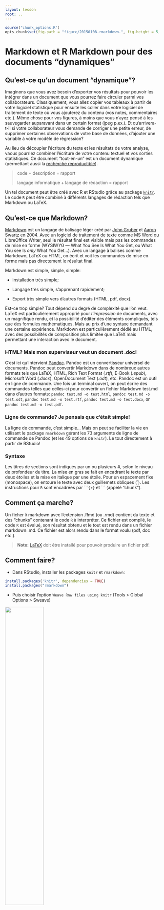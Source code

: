 ```yaml
---
layout: lesson
root: ..
---
```


```r
source("chunk_options.R")
opts_chunk$set(fig.path = "figure/20150108-rmarkdown-", fig.height = 5, fig.width = 10)
```

# Markdown et R Markdown pour des documents "dynamiques"

## Qu'est-ce qu'un  document "dynamique"?

Imaginons que vous avez besoin d'exporter vos résultats pour pouvoir les
intégrer dans un document que vous pourrez faire circuler  parmi vos
collaborateurs. Classiquement, vous allez copier vos tableaux à partir de votre
logiciel statistique pour ensuite les coller dans votre logiciel de traitement
de texte où vous ajouterez du contenu (vos notes, commentaires etc.). Même chose
pour vos figures, à moins que vous n'ayez pensé à les sauvegarder auparavant
dans un certain format (jpeg p.ex.). Et qu'arrivera-t-il si votre collaborateur
vous demande de corriger une petite erreur, de supprimer certaines observations
de votre base de données, d'ajouter une variable à votre modèle de régression?

Au lieu de découpler l'écriture du texte et les résultats de votre analyse, vaous
pourriez combiner l'écriture de votre contenu textuel et vos sorties
statistiques. Ce document "tout-en-un" est un document dynamique (permettant
aussi la
[recherche reproductible](http://aje.oxfordjournals.org/content/163/9/783)).

>  code + description =  rapport
>
>  langage informatique + langage de rédaction = rapport

Un tel document peut être créé avec R et RStudio grâce au package
[`knitr`](http://yihui.name/knitr). Le code `R` peut être combiné à différents
langages de rédaction tels que Markdown ou LaTeX.

## Qu'est-ce que Markdown?

[Markdown](http://fr.wikipedia.org/wiki/Markdown) est un langage de balisage
léger créé par [John Gruber](https://fr.wikipedia.org/wiki/John_Gruber) et
[Aaron Swartz](https://fr.wikipedia.org/wiki/Aaron_Swartz) en 2004. Avec un
logiciel de traitement de texte comme MS Word ou LibreOffice Writer, seul le
résultat final est visible mais pas les commandes de mise en forme (WYSIWYG ---
What You See Is What You Get, ou What You see Is _only_ What You Get...). Avec un
langage à balises comme Markdown, LaTeX ou HTML, on écrit et voit les commandes
de mise en forme mais pas directement le résultat final.

Markdown est simple, simple, simple:

* Installation très simple;

* Langage très simple, s'apprenant rapidement;

* Export très simple vers d'autres formats (HTML, pdf, docx).

Est-ce trop simple? Tout dépend du degré de complexité que l'on veut. LaTeX est
particulièrement approprié pour _l'impression_ de documents, avec un magnifique
rendu, et la possibilité d'éditer des éléments compliqués, tels que des
formules mathématiques. Mais au prix d'une syntaxe demandant une certaine
expérience. Markdown est particulièrement dédié au HTML, avec des possibilités
de composition plus limitée que LaTeX mais permettant une interaction avec le
document.

### HTML? Mais mon superviseur veut un document .doc!

C'est ici qu'intervient [Pandoc](http://johnmacfarlane.net/pandoc). Pandoc est
un convertisseur universel de documents. Pandoc peut convertir Markdown dans de
nombreux autres formats tels que LaTeX, HTML, Rich Text Format (*.rtf*), E-Book
(*.epub*), Microsoft Word (*.docx*), OpenDocument Text (*.odt*), etc. Pandoc est
un outil en ligne de commande. Une fois un terminal ouvert, on peut écrire des
commandes telles que celles-ci pour convertir un fichier Markdown test.md dans
d'autres formats: `pandoc test.md -o test.html`, `pandoc test.md -o test.odt`,
`pandoc test.md -o test.rtf`, `pandoc test.md -o test.docx`, or `pandoc test.md
-o test.pdf`.

### Ligne de commande? Je pensais que c'était simple!

La ligne de commande, c'est simple... Mais on peut se faciliter la vie en
utilisant le package `rmarkdown` gérant les 73 arguments de ligne de commande de
Pandoc (et les 49 options de `knitr`). Le tout directement à partir de RStudio!

### Syntaxe

Les titres de sections sont indiqués par un ou plusieurs #, selon le niveau de
profondeur du titre. La mise en gras se fait en encadrant le texte par deux
étoiles et la mise en italique par une étoile. Pour un espacement fixe
(monospace), on entoure le texte avec deux guillemets obliques (\`). Les
instructions pour `R` sont encadrées par \`\`\``{r}` et \`\`\` (appelé "chunk").

## Comment ça marche?

Un ficher `R` markdown avec l'extension .Rmd (ou .rmd) contient du texte et des
"chunks" contenant le code `R` à interpréter. Ce fichier est compilé, le code `R` est
évalué, son résultat obtenu et le tout est rendu dans un fichier markdown .md.
Ce fichier est alors rendu dans le format voulu (pdf, doc etc.).

> **Note:** [LaTeX](http://www.latex-project.org/) doit être installé pour
> pouvoir produire un fichier pdf.

## Comment faire?

  * Dans RStudio, installer les packages `knitr` et `rmarkdown`:

```r
install.packages('knitr', dependencies = TRUE)
install.packages("rmarkdown")
```

  * Puis choisir l'option `Weave Rnw files using knitr` (Tools > Global Options >
Sweave)

<img src="figure/RStudio_option.png" width="50%" height="50%"/>

  * Créer un document vierge R markdown. Un document-type est déjà disponible.
Vous pouvez remplacer les parties correspondantes par les vôtres.

<img src="figure/RMarkdown_create.png" width="75%" height="75%"/>

  * Si vous avez besoin d'aide pour la syntaxe markdown, utiliser l'aide:

<img src="figure/RMarkdown_ref.png" width="75%" height="75%"/>

  * Ensuite il vous reste à "kniter" le document:

<img src="figure/RMarkdown_knit.png" width="75%" height="75%"/>

### Quand mettre en place la reproductibilité?

* N'importe quand mais c'est toujours mieux de le faire au début d'un projet.
* Toujours préférable d'êytre mis en place en même temps qu'un contrôle de
  version comme Git.
* En utilisant un logiciel comme R où les insructions sont données sous forme de
  code.
* Ne jamais sauver la sortie (seul le jeu de données brut avec le code de
  traitement. Même les jeux de données nettoyés peuvent être supprimés mais cela
  peut aider de les sauvegarder temporaireemnt lors des étapes intermédiaires).
* Finalement, enregistrer les données dans un format non-propriétaire (p.ex.
  `csv` plutôt que `xls`). Cela vous assure que vos données pourront être lues
  dans le futur. 

---
**Informations additionnelles**

[`knitr`](http://yihui.name/knitr)

[Original markdown reference](http://daringfireball.net/projects/markdown/basics)

[Markdown cheatsheet](https://github.com/adam-p/markdown-here/wiki/Markdown-Cheatsheet)

[`R` Markdown cheatsheet](http://shiny.rstudio.com/articles/rm-cheatsheet.html)

[Dynamic Documents with `R` and `knitr`](http://www.crcpress.com/product/isbn/9781482203530)

[`R` markdown](http://rmarkdown.rstudio.com/)

[Markdown et Pandoc](http://enacit1.epfl.ch/markdown-pandoc/)

[`knitr` in a knutshell](http://kbroman.org/knitr_knutshell/)
